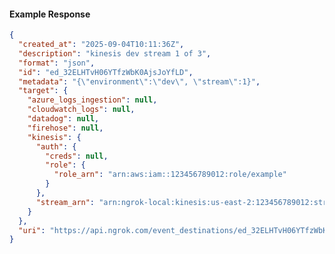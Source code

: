 
#### Example Response

```json
{
  "created_at": "2025-09-04T10:11:36Z",
  "description": "kinesis dev stream 1 of 3",
  "format": "json",
  "id": "ed_32ELHTvH06YTfzWbK0AjsJoYfLD",
  "metadata": "{\"environment\":\"dev\", \"stream\":1}",
  "target": {
    "azure_logs_ingestion": null,
    "cloudwatch_logs": null,
    "datadog": null,
    "firehose": null,
    "kinesis": {
      "auth": {
        "creds": null,
        "role": {
          "role_arn": "arn:aws:iam::123456789012:role/example"
        }
      },
      "stream_arn": "arn:ngrok-local:kinesis:us-east-2:123456789012:stream/mystream2"
    }
  },
  "uri": "https://api.ngrok.com/event_destinations/ed_32ELHTvH06YTfzWbK0AjsJoYfLD"
}
```
